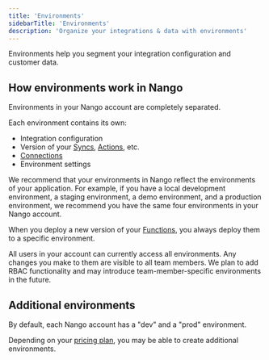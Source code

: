 ```yaml
---
title: 'Environments'
sidebarTitle: 'Environments'
description: 'Organize your integrations & data with environments'
---
```


Environments help you segment your integration configuration and customer data.

## How environments work in Nango

Environments in your Nango account are completely separated.

Each environment contains its own:
- Integration configuration
- Version of your [Syncs](/guides/use-cases/syncs), [Actions](/guides/use-cases/actions), etc.
- [Connections](/guides/use-cases/api-auth#what-is-a-connection%3F)
- Environment settings

We recommend that your environments in Nango reflect the environments of your application. For example, if you have a local development environment, a staging environment, a demo environment, and a production environment, we recommend you have the same four environments in your Nango account.

When you deploy a new version of your [Functions](/guides/platform/functions), you always deploy them to a specific environment.

All users in your account can currently access all environments. Any changes you make to them are visible to all team members. We plan to add RBAC functionality and may introduce team-member-specific environments in the future.

## Additional environments

By default, each Nango account has a "dev" and a "prod" environment.

Depending on your [pricing plan](https://www.nango.dev/pricing), you may be able to create additional environments.